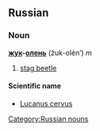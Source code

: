 ==Russian==
===Noun===
'''[[жук]]-[[олень]]''' (žuk-olén’) ''m''

# [[stag beetle]]

====Scientific name====
*[[Lucanus cervus]]

[[Category:Russian nouns]]